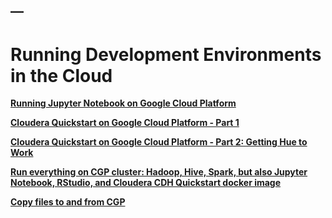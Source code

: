 ---
---

<link rel="stylesheet" href="styles.css" type="text/css">


<h1>Running Development Environments in the Cloud</h1>


__[Running Jupyter Notebook on Google Cloud Platform](./2019-08-25-Jupyter_Notebook_on_GCloud.html)__

__[Cloudera Quickstart on Google Cloud Platform - Part 1](2019-09-05-ClouderaOnGCP.html)__

__[Cloudera Quickstart on Google Cloud Platform - Part 2: Getting Hue to Work](2019-09-05-ClouderaOnGCP-2.html)__

__[Run everything on CGP cluster: Hadoop, Hive, Spark, but also Jupyter Notebook, RStudio, and Cloudera CDH Quickstart docker image](2019-09-15-Jupyter_Notebook_on_GCP_Cluster.html)__

__[Copy files to and from CGP](2019-09-15-copy-files.html)__
